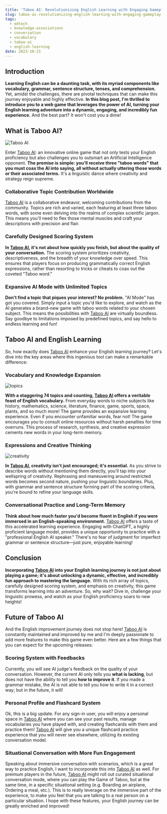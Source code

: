 ```yaml
---
title: 'Taboo AI: Revolutionizing English Learning with Engaging Gameplay'
slug: taboo-ai-revolutionizing-english-learning-with-engaging-gameplay
tags:
  - edtech
  - knowledge-associations
  - conversation
  - vocabulary
  - taboo-ai
  - english-learning
date: 2023-10-21
---
```


## Introduction

**Learning English can be a daunting task, with its myriad components like vocabulary, grammar, sentence structure, tenses, and comprehension.** Yet, amidst the challenges, there are pivotal techniques that can make this journey enjoyable and highly effective. **In this blog post, I'm thrilled to introduce you to a web game that leverages the power of AI, turning your English learning adventure into a dynamic, engaging, and incredibly fun experience.** And the best part? It won't cost you a dime!

## What is Taboo AI?

![Taboo AI](<https://github.com/xmliszt/resources/blob/main/taboo-ai/images/v300/poster3.0(features).png?raw=true>)

Enter [Taboo AI](https://taboo-ai.vercel.app): an innovative online game that not only tests your English proficiency but also challenges you to outsmart an Artificial Intelligence opponent. **The premise is simple: you'll receive three "taboo words" that you must coax the AI into saying, all without actually uttering those words or their associated terms.** It's a linguistic dance where creativity and strategy reign supreme.

### Collaborative Topic Contribution Worldwide

[Taboo AI](https://taboo-ai.vercel.app) is a collaborative endeavor, welcoming contributions from the community. Topics are rich and varied, each featuring at least three taboo words, with some even delving into the realms of complex scientific jargon. This means you'll need to flex those mental muscles and craft your descriptions with precision and flair.

### Carefully Designed Scoring System

**In [Taboo AI](https://taboo-ai.vercel.app), it's not about how quickly you finish, but about the quality of your conversation.** The scoring system prioritizes creativity, descriptiveness, and the breadth of your knowledge over speed. This ensures that players focus on producing grammatically correct English expressions, rather than resorting to tricks or cheats to coax out the coveted "Taboo word."

### Expansive AI Mode with Unlimited Topics

**Don't find a topic that piques your interest? No problem.** "AI Mode" has got you covered. Simply input a topic you'd like to explore, and watch as the AI generates a brand-new game with taboo words related to your chosen subject. This means the possibilities with [Taboo AI](https://taboo-ai.vercel.app) are virtually boundless. Say goodbye to limitations imposed by predefined topics, and say hello to endless learning and fun!

## Taboo AI and English Learning

So, how exactly does [Taboo AI](https://taboo-ai.vercel.app) enhance your English learning journey? Let's dive into the key areas where this ingenious tool can make a remarkable difference:

### Vocabulary and Knowledge Expansion

![topics](https://github.com/xmliszt/resources/blob/main/blogs/2023-10-21/topics.png?raw=true)

**With a staggering 74 topics and counting, [Taboo AI](https://taboo-ai.vercel.app) offers a veritable feast of English vocabulary.** From everyday words to niche subjects like history, mathematics, science, literature, finance, game, sports, space, plants, and so much more! The game provides an expansive learning experience. Even if you encounter unfamiliar words, fear not! The game encourages you to consult online resources without harsh penalties for time overruns. This process of research, synthesis, and creative expression cements new words in your long-term memory.

### Expressions and Creative Thinking

![creativity](https://github.com/xmliszt/resources/blob/main/blogs/2023-10-21/creativity.png?raw=true)

**In [Taboo AI](https://taboo-ai.vercel.app), creativity isn't just encouraged; it's essential.** As you strive to describe words without mentioning them directly, you'll tap into your wellspring of creativity. Rephrasing and maneuvering around restricted words becomes second nature, pushing your linguistic boundaries. Plus, with grammar and sentence structure forming part of the scoring criteria, you're bound to refine your language skills.

### Conversational Practice and Long-Term Memory

**Think about how much faster you'd become fluent in English if you were immersed in an English-speaking environment.** [Taboo AI](https://taboo-ai.vercel.app) offers a taste of this accelerated learning experience. Engaging with ChatGPT, a highly proficient language model, provides a unique opportunity to practice with a "professional English AI speaker." There's no fear of judgment for imperfect grammar or sentence structure—just pure, enjoyable learning!

## Conclusion

**Incorporating [Taboo AI](https://taboo-ai.vercel.app) into your English learning journey is not just about playing a game; it's about unlocking a dynamic, effective, and incredibly fun approach to mastering the language.** With its rich array of topics, carefully designed scoring system, and emphasis on creativity, this game transforms learning into an adventure. So, why wait? Dive in, challenge your linguistic prowess, and watch as your English proficiency soars to new heights!

## Future of Taboo AI

And the English improvement journey does not stop here! [Taboo AI](https://taboo-ai.vercel.app) is constantly maintained and improved by me and I'm deeply passionate to add more features to make this game even better. Here are a few things that you can expect for the upcoming releases:

### Scoring System with Feedbacks

Currently, you will see AI judge's feedback on the quality of your conversation. However, the current AI only tells you **what is lacking**, but does not have the ability to tell you **how to improve it**. If you made a grammar mistake, the AI is not able to tell you how to write it in a correct way; but in the future, it will!

### Personal Profile and Flashcard System

Ok, this is a big update. For any sign-in user, you will enjoy a personal space in [Taboo AI](https://taboo-ai.vercel.app) where you can see your past results, manage vocabularies you have played with, and creating flashcards with them and practice them! [Taboo AI](https://taboo-ai.vercel.app) will give you a unique flashcard practice experience that you will never see elsewhere, utilizing its existing conversation model.

### Situational Conversation with More Fun Engagement

Speaking about immersive conversation with scenarios, which is a great way to practice English, I want to incorporate this into [Taboo AI](https://taboo-ai.vercel.app) as well. For preimum players in the future, [Taboo AI](https://taboo-ai.vercel.app) might roll out curated situational conversation mode, where you can play the Game of Taboo, but at the same time, in a specific situational setting (e.g. Boarding an airplane, Ordering a meal, etc.). This is to really leverage on the immersive part of the experience, to make you feel that you are talking to a real person on a particular situation. I hope with these features, your English journey can be greatly enriched and improved!
